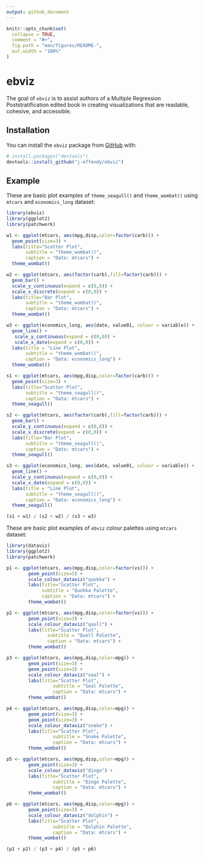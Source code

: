 ```yaml
---
output: github_document
---
```


<!-- README.md is generated from README.Rmd. Please edit that file -->

```r
knitr::opts_chunk$set(
  collapse = TRUE,
  comment = "#>",
  fig.path = "man/figures/README-",
  out.width = "100%"
)
```

# ebviz

<!-- badges: start -->
<!-- badges: end -->

The goal of `ebviz` is to assist authors of a Multiple Regression Poststratification
edited book in creating visualizations that are readable, cohesive, and accessible.

## Installation

You can install the `ebviz` package from [GitHub](https://github.com/) with:

``` r
# install.packages("devtools")
devtools::install_github("j-effendy/ebviz")
```
## Example

These are basic plot examples of `theme_seagull()` and `theme_wombat()` using 
`mtcars` and `economics_long` dataset:

```r

library(ebviz)
library(ggplot2)
library(patchwork)

w1 <- ggplot(mtcars, aes(mpg,disp,color=factor(carb))) + 
  geom_point(size=3) + 
  labs(title="Scatter Plot",
       subtitle = "theme_wombat()",
       caption = "Data: mtcars") +
  theme_wombat()

w2 <- ggplot(mtcars, aes(factor(carb),fill=factor(carb))) + 
  geom_bar() + 
  scale_y_continuous(expand = c(0,0)) + 
  scale_x_discrete(expand = c(0,0)) +
  labs(title="Bar Plot",
       subtitle = "theme_wombat()",
       caption = "Data: mtcars") +
  theme_wombat()

w3 <- ggplot(economics_long, aes(date, value01, colour = variable)) +
  geom_line() +
   scale_y_continuous(expand = c(0,0)) + 
   scale_x_date(expand = c(0,0)) +
  labs(title = "Line Plot",
       subtitle = "theme_wombat()",
       caption = "Data: economics_long") +
  theme_wombat()

s1 <- ggplot(mtcars, aes(mpg,disp,color=factor(carb))) + 
  geom_point(size=3) + 
  labs(title="Scatter Plot",
       subtitle = "theme_seagull()",
       caption = "Data: mtcars") +
  theme_seagull()

s2 <- ggplot(mtcars, aes(factor(carb),fill=factor(carb))) + 
  geom_bar() + 
  scale_y_continuous(expand = c(0,0)) + 
  scale_x_discrete(expand = c(0,0)) +
  labs(title="Bar Plot",
       subtitle = "theme_seagull()",
       caption = "Data: mtcars") +
  theme_seagull()

s3 <- ggplot(economics_long, aes(date, value01, colour = variable)) +
  geom_line() +
  scale_y_continuous(expand = c(0,0)) + 
  scale_x_date(expand = c(0,0)) +
  labs(title = "Line Plot",
       subtitle = "theme_seagull()",
       caption = "Data: economics_long") +
  theme_seagull()

(s1 + w1) / (s2 + w2) / (s3 + w3)
```

These are basic plot examples of `ebviz` colour palettes using 
`mtcars` dataset:

```r
library(dataviz)
library(ggplot2)
library(patchwork)

p1 <- ggplot(mtcars, aes(mpg,disp,color=factor(vs))) +
        geom_point(size=3) +
        scale_colour_dataviz("quokka") +
        labs(title="Scatter Plot",
             subtitle = "Quokka Palette",
             caption = "Data: mtcars") +
        theme_wombat()

p2 <- ggplot(mtcars, aes(mpg,disp,color=factor(vs))) +
        geom_point(size=3) +
        scale_colour_dataviz("quoll") +
        labs(title="Scatter Plot",
               subtitle = "Quoll Palette",
               caption = "Data: mtcars") +
        theme_wombat()

p3 <- ggplot(mtcars, aes(mpg,disp,color=mpg)) +
        geom_point(size=3) +
        geom_point(size=3) +
        scale_colour_dataviz("seal") +
        labs(title="Scatter Plot",
                 subtitle = "Seal Palette",
                 caption = "Data: mtcars") +
        theme_wombat()

p4 <- ggplot(mtcars, aes(mpg,disp,color=mpg)) +
        geom_point(size=3) +
        geom_point(size=3) +
        scale_colour_dataviz("snake") +
        labs(title="Scatter Plot",
                 subtitle = "Snake Palette",
                 caption = "Data: mtcars") +
        theme_wombat()

p5 <- ggplot(mtcars, aes(mpg,disp,color=mpg)) +
        geom_point(size=3) +
        scale_colour_dataviz("dingo") +
        labs(title="Scatter Plot",
                 subtitle = "Dingo Palette",
                 caption = "Data: mtcars") +
        theme_wombat()

p6 <- ggplot(mtcars, aes(mpg,disp,color=mpg)) +
        geom_point(size=3) +
        scale_colour_dataviz("dolphin") +
        labs(title="Scatter Plot",
                 subtitle = "Dolphin Palette",
                 caption = "Data: mtcars") +
        theme_wombat()

(p1 + p2) / (p3 + p4) / (p5 + p6)
```
